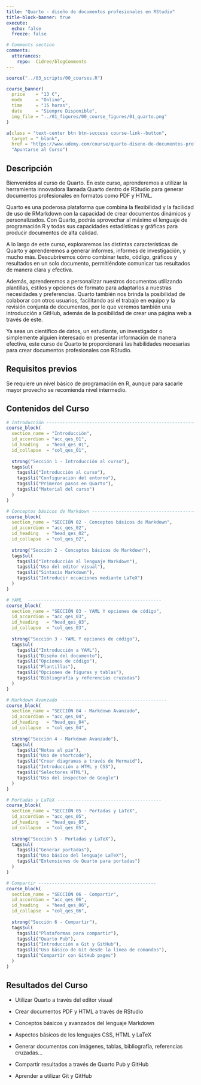 ```yaml
---
title: "Quarto - diseño de documentos profesionales en RStudio"
title-block-banner: true
execute: 
  echo: false
  freeze: false

# Comments section
comments: 
  utterances: 
    repo:  Cidree/blogComments
---
```


```r
source("../03_scripts/00_courses.R")
```

::: course-banner
```r
course_banner(
  price    = "13 €",
  mode     = "Online",
  time     = "15 horas",
  date     = "Siempre Disponible",
  img_file = "../01_figures/00_course_figures/01_quarto.png"
)
```
:::

::: course-link
```r
a(class = "text-center btn btn-success course-link--button",
  target = "_blank",
  href = "https://www.udemy.com/course/quarto-diseno-de-documentos-profesionales-en-rstudio/?couponCode=755DDF5A99728F4FBA4F",
  "Apuntarse al Curso")
```
:::

::: course-description
::: course-description--title
## Descripción
:::

::: course-description--text
Bienvenidos al curso de Quarto. En este curso, aprenderemos a utilizar la herramienta innovadora llamada Quarto dentro de RStudio para generar documentos profesionales en formatos como PDF y HTML.

Quarto es una poderosa plataforma que combina la flexibilidad y la facilidad de uso de RMarkdown con la capacidad de crear documentos dinámicos y personalizados. Con Quarto, podrás aprovechar al máximo el lenguaje de programación R y todas sus capacidades estadísticas y gráficas para producir documentos de alta calidad.

A lo largo de este curso, exploraremos las distintas características de Quarto y aprenderemos a generar informes, informes de investigación, y mucho más. Descubriremos cómo combinar texto, código, gráficos y resultados en un solo documento, permitiéndote comunicar tus resultados de manera clara y efectiva.

Además, aprenderemos a personalizar nuestros documentos utilizando plantillas, estilos y opciones de formato para adaptarlos a nuestras necesidades y preferencias. Quarto también nos brinda la posibilidad de colaborar con otros usuarios, facilitando así el trabajo en equipo y la revisión conjunta de documentos, por lo que veremos también una introducción a GitHub, además de la posibilidad de crear una página web a través de este.

Ya seas un científico de datos, un estudiante, un investigador o simplemente alguien interesado en presentar información de manera efectiva, este curso de Quarto te proporcionará las habilidades necesarias para crear documentos profesionales con RStudio.
:::
:::

::: course-description
::: course-description--title
## Requisitos previos
:::

::: course-description--text
Se requiere un nivel básico de programación en R, aunque para sacarle mayor provecho se recomienda nivel intermedio.
:::
:::

::: {.course-curriculum .column-screen}
::: course-description--title
## Contenidos del Curso
:::

```r
# Introducción --------------------------------------------------------------------
course_block(
  section_name = "Introducción",
  id_accordion = "acc_qes_01",
  id_heading   = "head_qes_01",
  id_collapse  = "col_qes_01",
  
  strong("Sección 1 - Introducción al curso"),
  tags$ul(
    tags$li("Introducción al curso"),
    tags$li("Configuración del entorno"),
    tags$li("Primeros pasos en Quarto"),
    tags$li("Material del curso")
  )
)

# Conceptos básicos de Markdown --------------------------------------------------
course_block(
  section_name = "SECCIÓN 02 - Conceptos básicos de Markdown",
  id_accordion = "acc_qes_02",
  id_heading   = "head_qes_02",
  id_collapse  = "col_qes_02",
  
  strong("Sección 2 - Conceptos básicos de Markdown"),
  tags$ul(
    tags$li("Introducción al lenguaje Markdown"),
    tags$li("Uso del editor visual"),
    tags$li("Sintaxis Markdown"),
    tags$li("Introducir ecuaciones mediante LaTeX")
  )
)

# YAML  --------------------------------------------------
course_block(
  section_name = "SECCIÓN 03 - YAML Y opciones de código",
  id_accordion = "acc_qes_03",
  id_heading   = "head_qes_03",
  id_collapse  = "col_qes_03",
  
  strong("Sección 3 - YAML Y opciones de código"),
  tags$ul(
    tags$li("Introducción a YAML"),
    tags$li("Diseño del documento"),
    tags$li("Opciones de código"),
    tags$li("Plantillas"),
    tags$li("Opciones de figuras y tablas"),
    tags$li("Bibliografía y referencias cruzadas")
  )
)

# Markdown Avanzado  ---------------------------------------
course_block(
  section_name = "SECCIÓN 04 - Markdown Avanzado",
  id_accordion = "acc_qes_04",
  id_heading   = "head_qes_04",
  id_collapse  = "col_qes_04",
  
  strong("Sección 4 - Markdown Avanzado"),
  tags$ul(
    tags$li("Notas al pie"),
    tags$li("Uso de shortcode"),
    tags$li("Crear diagramas a través de Mermaid"),
    tags$li("Introducción a HTML y CSS"),
    tags$li("Selectores HTML"),
    tags$li("Uso del inspector de Google")
  )
)

# Portadas y LaTeX ---------------------------------------
course_block(
  section_name = "SECCIÓN 05 - Portadas y LaTeX",
  id_accordion = "acc_qes_05",
  id_heading   = "head_qes_05",
  id_collapse  = "col_qes_05",
  
  strong("Sección 5 - Portadas y LaTeX"),
  tags$ul(
    tags$li("Generar portadas"),
    tags$li("Uso básico del lenguaje LaTeX"),
    tags$li("Extensiones de Quarto para portadas")
  )
)

# Compartir --------------------------------------------
course_block(
  section_name = "SECCIÓN 06 - Compartir",
  id_accordion = "acc_qes_06",
  id_heading   = "head_qes_06",
  id_collapse  = "col_qes_06",
  
  strong("Sección 6 - Compartir"),
  tags$ul(
    tags$li("Plataformas para compartir"),
    tags$li("Quarto Pub"),
    tags$li("Introducción a Git y GitHub"),
    tags$li("Uso básico de Git desde la línea de comandos"),
    tags$li("Compartir con GitHub pages")
  )
)

```
:::

::: course-description
::: course-description--title
## Resultados del Curso
:::

::: course-description--text
-   Utilizar Quarto a través del editor visual

-   Crear documentos PDF y HTML a través de RStudio

-   Conceptos básicos y avanzados del lenguaje Markdown

-   Aspectos básicos de los lenguajes CSS, HTML y LaTeX

-   Generar documentos con imágenes, tablas, bibliografía, referencias cruzadas...

-   Compartir resultados a través de Quarto Pub y GitHub

-   Aprender a utilizar Git y GitHub
:::
:::
